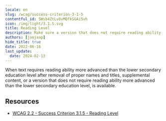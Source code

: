 ```yaml
---
locale: en
slug: /wcag/success-criterion-3-1-5
contentful_id: 5Wsb4ZtLv8vMQfkSGAi5vh
icon: /img/light/3.1.5.svg
title: Reading Level
description: Make sure a version that does not require reading ability more advanced than the lower secondary education level, is available.
authors: [janjaap]
hide_title: true
date: 2022-06-16
last_update:
  date: 2024-02-13
---
```


<Hero
  title="Reading Level"
  imageSrc="/img/light/3.1.5.svg"
  alt="WCAG 3.1.5 icon"
  prefix="Success Criterion 3.1.5"
  suffix="Level AAA"
/>

When text requires reading ability more advanced than the lower secondary education level after removal of proper names and titles, supplemental content, or a version that does not require reading ability more advanced than the lower secondary education level, is available.

## Resources

- [WCAG 2.2 - Success Criterion 3.1.5 - Reading Level](https://www.w3.org/TR/WCAG22/#reading-level)
